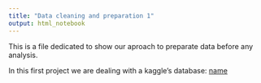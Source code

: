 ```yaml
---
title: "Data cleaning and preparation 1"
output: html_notebook
---
```


This is a file dedicated to show our aproach to preparate data before any analysis.

In this first project we are dealing with a kaggle's database: [name](http://address.com)